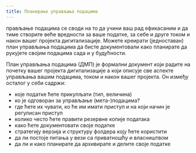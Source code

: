```yaml
---
title: Планирање управљања подацима
---
```

прављање подацима се своди на то да учини ваш рад ефикасаним и да тиме створите веће вредности за ваше податке, за себе и друге током и након вашег пројекта дигитализације. Можете креирати (једноставан) план управљања подацима да бисте документовали како планирате да рукујете својим подацима сада и у будућности.

План управљања подацима (ДМП) је формални документ који радите на почетку вашег пројекта дигитализације а који описује све аспекте управљања вашим подацима, током и након вашег пројекта. Он између осталог у себи садржи:
* које податке ћете прикупљати (тип, величина)
* ко је одговоран за управљање (мета-)подацима?
* где ћете их чувати, ко ће им имати приступ и на који начин је регулисан приступ
* колико често ћете правити резервне копије података
* како ћете документовати своје податке
* стратегију верзија и структуру фолдера коју ћете користити
* да ли постоје питања у вези са приватношћу и власништвом
* да ли и како планирате да архивирате и делите своје податке
